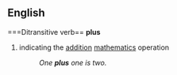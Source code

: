 ==English==

===Ditransitive verb==
'''plus'''
#indicating the [[addition]] [[mathematics]] operation
#:''One '''plus''' one is two.''

{{stub}}